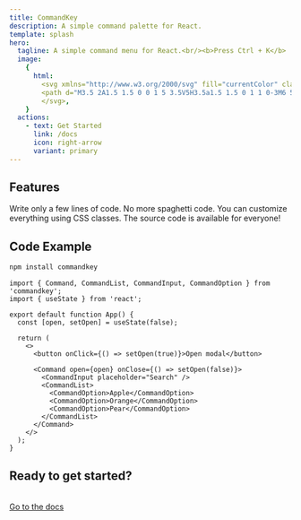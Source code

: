 ```yaml
---
title: CommandKey
description: A simple command palette for React.
template: splash
hero:
  tagline: A simple command menu for React.<br/><b>Press Ctrl + K</b>
  image:
    {
      html:
        <svg xmlns="http://www.w3.org/2000/svg" fill="currentColor" class="bi bi-command" viewBox="0 0 16 16">
        <path d="M3.5 2A1.5 1.5 0 0 1 5 3.5V5H3.5a1.5 1.5 0 1 1 0-3M6 5V3.5A2.5 2.5 0 1 0 3.5 6H5v4H3.5A2.5 2.5 0 1 0 6 12.5V11h4v1.5a2.5 2.5 0 1 0 2.5-2.5H11V6h1.5A2.5 2.5 0 1 0 10 3.5V5zm4 1v4H6V6zm1-1V3.5A1.5 1.5 0 1 1 12.5 5zm0 6h1.5a1.5 1.5 0 1 1-1.5 1.5zm-6 0v1.5A1.5 1.5 0 1 1 3.5 11z"/>
        </svg>,
    }
  actions:
    - text: Get Started
      link: /docs
      icon: right-arrow
      variant: primary
---
```



## Features

<CardGrid stagger>
  <Card title="Simplicity" icon="pencil">
    Write only a few lines of code. No more spaghetti code.
  </Card>
  <Card title="Full Customization" icon="setting">
    You can customize everything using CSS classes.
  </Card>
  <Card title="Open Source" icon="github">
    The source code is available for everyone!
  </Card>
</CardGrid>

## Code Example

```sh
npm install commandkey
```

```tsx
import { Command, CommandList, CommandInput, CommandOption } from 'commandkey';
import { useState } from 'react';

export default function App() {
  const [open, setOpen] = useState(false);

  return (
    <>
      <button onClick={() => setOpen(true)}>Open modal</button>

      <Command open={open} onClose={() => setOpen(false)}>
        <CommandInput placeholder="Search" />
        <CommandList>
          <CommandOption>Apple</CommandOption>
          <CommandOption>Orange</CommandOption>
          <CommandOption>Pear</CommandOption>
        </CommandList>
      </Command>
    </>
  );
}
```

## Ready to get started?

<br />
<a href="/docs" id="goToDocsButton">
  Go to the docs
</a>
<CommandLanding client:idle />

